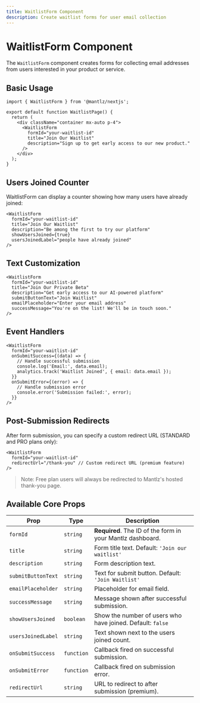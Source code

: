 ```yaml
---
title: WaitlistForm Component
description: Create waitlist forms for user email collection
---
```


# WaitlistForm Component

The `WaitlistForm` component creates forms for collecting email addresses from users interested in your product or service.

## Basic Usage

```tsx
import { WaitlistForm } from '@mantlz/nextjs';

export default function WaitlistPage() {
  return (
    <div className="container mx-auto p-4">
      <WaitlistForm 
        formId="your-waitlist-id"
        title="Join Our Waitlist"
        description="Sign up to get early access to our new product."
      />
    </div>
  );
}
```

## Users Joined Counter

WaitlistForm can display a counter showing how many users have already joined:

```tsx
<WaitlistForm
  formId="your-waitlist-id"
  title="Join Our Waitlist"
  description="Be among the first to try our platform"
  showUsersJoined={true}
  usersJoinedLabel="people have already joined"
/>
```

## Text Customization

```tsx
<WaitlistForm
  formId="your-waitlist-id"
  title="Join Our Private Beta"
  description="Get early access to our AI-powered platform"
  submitButtonText="Join Waitlist"
  emailPlaceholder="Enter your email address"
  successMessage="You're on the list! We'll be in touch soon."
/>
```

## Event Handlers

```tsx
<WaitlistForm
  formId="your-waitlist-id"
  onSubmitSuccess={(data) => {
    // Handle successful submission
    console.log('Email:', data.email);
    analytics.track('Waitlist Joined', { email: data.email });
  }}
  onSubmitError={(error) => {
    // Handle submission error
    console.error('Submission failed:', error);
  }}
/>
```

## Post-Submission Redirects

After form submission, you can specify a custom redirect URL (STANDARD and PRO plans only):

```tsx
<WaitlistForm
  formId="your-waitlist-id"
  redirectUrl="/thank-you" // Custom redirect URL (premium feature)
/>
```

> Note: Free plan users will always be redirected to Mantlz's hosted thank-you page.

## Available Core Props

| Prop | Type | Description |
|------|------|-------------|
| `formId` | `string` | **Required**. The ID of the form in your Mantlz dashboard. |
| `title` | `string` | Form title text. Default: `'Join our waitlist'` |
| `description` | `string` | Form description text. |
| `submitButtonText` | `string` | Text for submit button. Default: `'Join Waitlist'` |
| `emailPlaceholder` | `string` | Placeholder for email field. |
| `successMessage` | `string` | Message shown after successful submission. |
| `showUsersJoined` | `boolean` | Show the number of users who have joined. Default: `false` |
| `usersJoinedLabel` | `string` | Text shown next to the users joined count. |
| `onSubmitSuccess` | `function` | Callback fired on successful submission. |
| `onSubmitError` | `function` | Callback fired on submission error. |
| `redirectUrl` | `string` | URL to redirect to after submission (premium). |